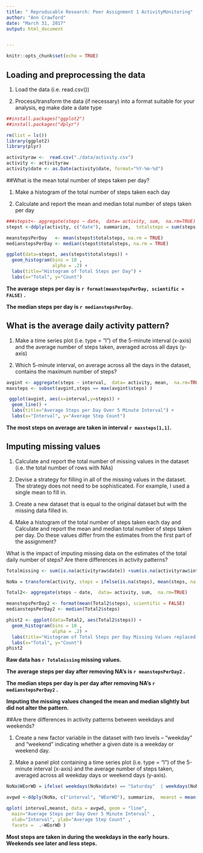```yaml
---
title: " Reproducable Research: Peer Assignment 1 ActivityMonitoring"
author: "Ann Crawford"
date: "March 31, 2017"
output: html_document


---
```


```r
knitr::opts_chunk$set(echo = TRUE)
```
## Loading and preprocessing the data


1. Load the data (i.e. read.csv())

2. Process/transform the data (if necessary) into a format suitable for your
analysis, eg make date a date type

```r
##install.packages("ggplot2")
##install.packages("dplyr")

rm(list = ls())
library(ggplot2)
library(plyr)

activityraw <-  read.csv("./data/activity.csv")
activity <- activityraw
activity$date <- as.Date(activity$date, format="%Y-%m-%d")
```
##What is the mean total number of steps taken per day?

1. Make a histogram of the total number of steps taken each day

2. Calculate and report the mean and median total number of steps taken
per day

```r
###stepst<- aggregate(steps ~ date,  data= activity, sum,  na.rm=TRUE)
stepst <-ddply(activity, c("date"), summarize,  totalsteps = sum(steps,na.rm=TRUE) ) 

meanstepsPerDay   <- mean(stepst$totalsteps, na.rm = TRUE)
medianstepsPerDay <- median(stepst$totalsteps, na.rm = TRUE)
```
```r
ggplot(data=stepst, aes(stepst$totalsteps)) + 
  geom_histogram(bins = 10 ,
                 alpha = .2) + 
  labs(title="Histogram of Total Steps per Day") +
  labs(x="Total", y="Count") 
```

**The average steps per day is `r format(meanstepsPerDay, scientific = FALSE)` .**

**The median steps per day is `r medianstepsPerDay`.**


## What is the average daily activity pattern?

1. Make a time series plot (i.e. type = "l") of the 5-minute interval (x-axis)
and the average number of steps taken, averaged across all days (y-axis)

2. Which 5-minute interval, on average across all the days in the dataset,
contains the maximum number of steps?

```r
avgint <- aggregate(steps ~ interval,  data= activity, mean,  na.rm=TRUE)
maxsteps <- subset(avgint,steps == max(avgint$steps) )

 ggplot(avgint, aes(x=interval,y=steps)) + 
  geom_line() +
  labs(title="Average Steps per Day Over 5 Minute Interval") +
  labs(x="Interval", y="Average Step Count") 
```

**The most steps on average are taken in interval `r maxsteps[1,1] `.**

## Imputing missing values

1. Calculate and report the total number of missing values in the dataset
(i.e. the total number of rows with NAs)

2. Devise a strategy for filling in all of the missing values in the dataset. The
strategy does not need to be sophisticated. For example, I used a single mean to fill in. 

3. Create a new dataset that is equal to the original dataset but with the
missing data filled in.

4. Make a histogram of the total number of steps taken each day and Calculate
and report the mean and median total number of steps taken per day. Do
these values differ from the estimates from the first part of the assignment?

What is the impact of imputing missing data on the estimates of the total
daily number of steps?
Are there differences in activity patterns?

```r
Totalmissing <- sum(is.na(activityraw$date)) +sum(is.na(activityraw$interval)) + sum(is.na(activityraw$steps))

NoNa = transform(activity, steps = ifelse(is.na(steps), mean(steps, na.rm=TRUE), steps))

Total2<- aggregate(steps ~ date,  data= activity, sum,  na.rm=TRUE)

meanstepsPerDay2 <- format(mean(Total2$steps), scientific = FALSE)
medianstepsPerDay2 <- median(Total2$steps)

phist2 <- ggplot(data=Total2, aes(Total2$steps)) + 
  geom_histogram(bins = 10 ,
                 alpha = .2) + 
  labs(title="Histogram of Total Steps per Day Missing Values replaced with average steps") +
  labs(x="Total", y="Count") 
phist2
```

**Raw data has `r Totalmissing` missing values.**

**The average steps per day after removing NA's is `r meanstepsPerDay2`  .**

**The median steps per day is per day after removing NA's `r medianstepsPerDay2` .**

**Imputing the missing values changed the mean and median slightly but did not alter the pattern.** 

##Are there differences in activity patterns between weekdays and weekends?

1. Create a new factor variable in the dataset with two levels – “weekday”
and “weekend” indicating whether a given date is a weekday or weekend
day.

2. Make a panel plot containing a time series plot (i.e. type = "l") of the
5-minute interval (x-axis) and the average number of steps taken, averaged
across all weekday days or weekend days (y-axis). 

```r
NoNa$WEorWD = ifelse( weekdays(NoNa$date) == "Saturday"  | weekdays(NoNa$date) == "Sunday" , "Weekend", "WeekDay")

avgwd <-ddply(NoNa, c("interval", "WEorWD"), summarize,  meanst = mean(steps,na.rm=TRUE) ) 

qplot( interval,meanst, data = avgwd, geom = "line", 
  main="Average Steps per Day Over 5 Minute Interval" ,
  xlab="Interval", ylab="Average Step Count" ,
  facets =  .~WEorWD )
```

**Most steps are taken in during the weekdays in the early hours.  Weekends see later and less steps.**